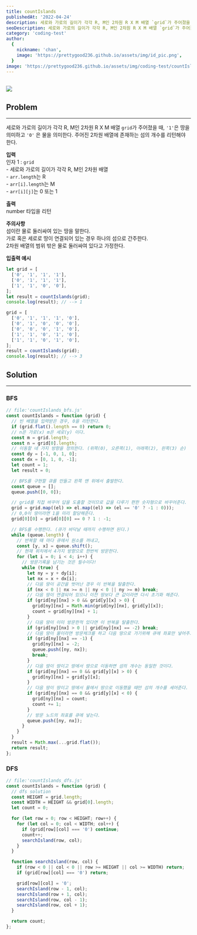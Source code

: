 ```yaml
---
title: countIslands
publishedAt: '2022-04-24'
description: 세로와 가로의 길이가 각각 R, M인 2차원 R X M 배열 `grid`가 주어졌을 때, `'1'`은 땅을 의미하고 `'0'` 은 물을 의미한다. 주어진 2차원 배열에 존재하는 섬의 개수를 리턴해야 한다.
seoDescription: 세로와 가로의 길이가 각각 R, M인 2차원 R X M 배열 `grid`가 주어졌을 때, `'1'`은 땅을 의미하고 `'0'` 은 물을 의미한다. 주어진 2차원 배열에 존재하는 섬의 개수를 리턴해야 한다.
category: 'coding-test'
author:
  {
    nickname: 'chan',
    image: 'https://prettygood236.github.io/assets/img/id_pic.png',
  }
image: 'https://prettygood236.github.io/assets/img/coding-test/countIslands_main.jpg'
---
```


<br/>
<img src='https://prettygood236.github.io/assets/img/coding-test/countIslands_main.jpg'/>

## Problem

---

세로와 가로의 길이가 각각 R, M인 2차원 R X M 배열 `grid`가 주어졌을 때, `'1'`은 땅을 의미하고 `'0'` 은 물을 의미한다. 주어진 2차원 배열에 존재하는 섬의 개수를 리턴해야 한다.

**입력** <br/>
인자 1 : `grid` <br/>
\- 세로와 가로의 길이가 각각 R, M인 2차원 배열 <br/>
\- `arr.length`는 R <br/>
\- `arr[i].length`는 M <br/>
\- `arr[i][j]`는 0 또는 1 <br/>

**출력** <br/>
number 타입을 리턴

**주의사항** <br/>
섬이란 물로 둘러싸여 있는 땅을 말한다.<br/>
가로 혹은 세로로 땅이 연결되어 있는 경우 하나의 섬으로 간주한다.<br/>
2차원 배열의 범위 밖은 물로 둘러싸여 있다고 가정한다.<br/>

**입출력 예시**

```js
let grid = [
  ['0', '1', '1', '1'],
  ['0', '1', '1', '1'],
  ['1', '1', '0', '0'],
];
let result = countIslands(grid);
console.log(result); // --> 1

grid = [
  ['0', '1', '1', '1', '0'],
  ['0', '1', '0', '0', '0'],
  ['0', '0', '0', '1', '0'],
  ['1', '1', '0', '1', '0'],
  ['1', '1', '0', '1', '0'],
];
result = countIslands(grid);
console.log(result); // --> 3
```

## Solution

---

### BFS

```js
// file:'countIslands_bfs.js'
const countIslands = function (grid) {
  // 빈 배열을 입력받은 경우, 0을 리턴한다.
  if (grid.flat().length == 0) return 0;
  // n은 가로(x) m은 세로(y) 이다.
  const m = grid.length;
  const n = grid[0].length;
  // 이동할 네 가지 방향을 정의한다. (위쪽(0), 오른쪽(1), 아래쪽(2), 왼쪽(3) 순)
  const dy = [-1, 0, 1, 0];
  const dx = [0, 1, 0, -1];
  let count = 1;
  let result = 0;

  // BFS를 구현할 큐를 만들고 왼쪽 맨 위에서 출발한다.
  const queue = [];
  queue.push([0, 0]);

  // grid를 직접 바꾸어 답을 도출할 것이므로 값을 다루기 편한 숫자형으로 바꾸어준다.
  grid = grid.map((el) => el.map((el) => (el == '0' ? -1 : 0)));
  // 0,0이 땅이라면 1을 미리 할당해준다.
  grid[0][0] = grid[0][0] == 0 ? 1 : -1;

  // BFS를 수행한다. (큐가 바닥날 때까지 수행하면 된다.)
  while (queue.length) {
    // 반복할 떄 마다 큐에서 원소를 꺼내고,
    const [y, x] = queue.shift();
    // 현재 위치에서 4가지 방향으로 한번씩 방문한다.
    for (let i = 0; i < 4; i++) {
      // 방문기록을 남기는 것은 필수이다!
      while (true) {
        let ny = y + dy[i];
        let nx = x + dx[i];
        // 다음 땅이 공간을 벗어난 경우 이 반복을 탈출한다.
        if (nx < 0 || nx >= n || ny < 0 || ny >= m) break;
        // 다음 땅이 연결되어 있으나 이전 땅보다 큰 값이라면 다시 초기화 해준다.
        if (grid[ny][nx] > 0 && grid[y][x] > 0) {
          grid[ny][nx] = Math.min(grid[ny][nx], grid[y][x]);
          count = grid[ny][nx] + 1;
        }
        // 다음 땅이 이미 방문한적 있다면 이 반복을 탈출한다.
        if (grid[ny][nx] > 0 || grid[ny][nx] == -2) break;
        // 다음 땅이 물이라면 방문체크를 하고 다음 땅으로 가기위해 큐에 좌표만 넣어주고 이 반복을 탈출한다.
        if (grid[ny][nx] == -1) {
          grid[ny][nx] = -2;
          queue.push([ny, nx]);
          break;
        }
        // 다음 땅이 땅이고 땅에서 땅으로 이동하면 섬의 개수는 동일한 것이다.
        if (grid[ny][nx] == 0 && grid[y][x] > 0) {
          grid[ny][nx] = grid[y][x];
        }
        // 다음 땅이 땅이고 땅에서 물에서 땅으로 이동했을 때만 섬의 개수를 세어준다.
        if (grid[ny][nx] == 0 && grid[y][x] < 0) {
          grid[ny][nx] = count;
          count += 1;
        }
        // 방문 노드의 좌표를 큐에 넣는다.
        queue.push([ny, nx]);
      }
    }
  }
  result = Math.max(...grid.flat());
  return result;
};
```

### DFS

```js
// file:'countIslands_dfs.js'
const countIslands = function (grid) {
  // dfs solution
  const HEIGHT = grid.length;
  const WIDTH = HEIGHT && grid[0].length;
  let count = 0;

  for (let row = 0; row < HEIGHT; row++) {
    for (let col = 0; col < WIDTH; col++) {
      if (grid[row][col] === '0') continue;
      count++;
      searchIsland(row, col);
    }
  }

  function searchIsland(row, col) {
    if (row < 0 || col < 0 || row >= HEIGHT || col >= WIDTH) return;
    if (grid[row][col] === '0') return;

    grid[row][col] = '0';
    searchIsland(row - 1, col);
    searchIsland(row + 1, col);
    searchIsland(row, col - 1);
    searchIsland(row, col + 1);
  }

  return count;
};
```

<br/>
<br/>
<br/>
<br/>
